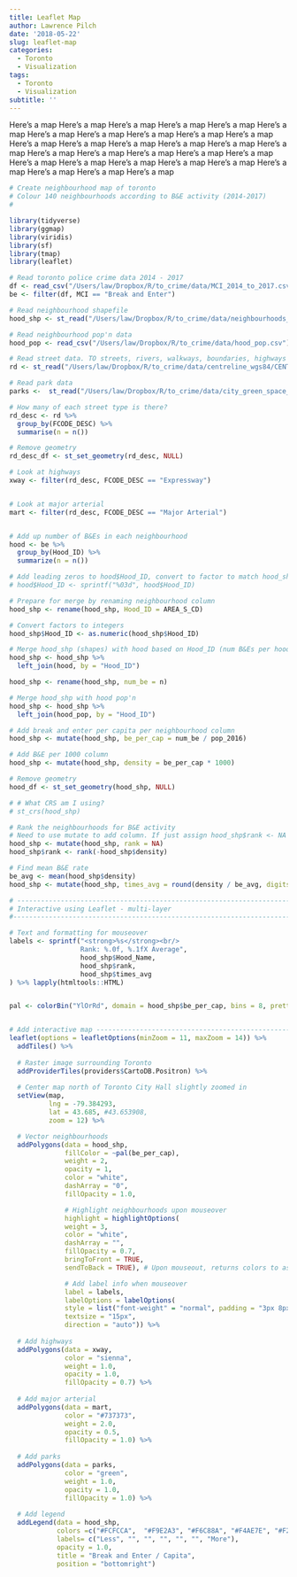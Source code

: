 ```yaml
---
title: Leaflet Map
author: Lawrence Pilch
date: '2018-05-22'
slug: leaflet-map
categories:
  - Toronto
  - Visualization
tags:
  - Toronto
  - Visualization
subtitle: ''
---
```


Here's a map  Here's a map Here's a map Here's a map Here's a map Here's a map Here's a map Here's a map Here's a map Here's a map Here's a map Here's a map Here's a map Here's a map Here's a map Here's a map Here's a map Here's a map Here's a map Here's a map Here's a map Here's a map Here's a map Here's a map Here's a map Here's a map Here's a map Here's a map Here's a map Here's a map Here's a map 

```r

# Create neighbourhood map of toronto
# Colour 140 neighbourhoods according to B&E activity (2014-2017)
# 

library(tidyverse)
library(ggmap)
library(viridis)
library(sf)
library(tmap)
library(leaflet)

# Read toronto police crime data 2014 - 2017
df <- read_csv("/Users/law/Dropbox/R/to_crime/data/MCI_2014_to_2017.csv")
be <- filter(df, MCI == "Break and Enter")

# Read neighbourhood shapefile
hood_shp <- st_read("/Users/law/Dropbox/R/to_crime/data/neighbourhoods_wgs84/NEIGHBORHOODS_WGS84.shp", quiet = TRUE)

# Read neighbourhood pop'n data
hood_pop <- read_csv("/Users/law/Dropbox/R/to_crime/data/hood_pop.csv") 

# Read street data. TO streets, rivers, walkways, boundaries, highways
rd <- st_read("/Users/law/Dropbox/R/to_crime/data/centreline_wgs84/CENTRELINE_WGS84.shp", quiet = TRUE) 

# Read park data
parks <-  st_read("/Users/law/Dropbox/R/to_crime/data/city_green_space_wgs84/CITY_GREEN_SPACE_WGS84.shp", quiet = TRUE)

# How many of each street type is there?
rd_desc <- rd %>% 
  group_by(FCODE_DESC) %>% 
  summarise(n = n())

# Remove geometry
rd_desc_df <- st_set_geometry(rd_desc, NULL)

# Look at highways
xway <- filter(rd_desc, FCODE_DESC == "Expressway")


# Look at major arterial
mart <- filter(rd_desc, FCODE_DESC == "Major Arterial")


# Add up number of B&Es in each neighbourhood
hood <- be %>% 
  group_by(Hood_ID) %>% 
  summarize(n = n())

# Add leading zeros to hood$Hood_ID, convert to factor to match hood_shp$AREA_S_CD which is a factor
# hood$Hood_ID <- sprintf("%03d", hood$Hood_ID)

# Prepare for merge by renaming neighbourhood column
hood_shp <- rename(hood_shp, Hood_ID = AREA_S_CD)

# Convert factors to integers
hood_shp$Hood_ID <- as.numeric(hood_shp$Hood_ID)

# Merge hood_shp (shapes) with hood based on Hood_ID (num B&Es per hood)
hood_shp <- hood_shp %>% 
  left_join(hood, by = "Hood_ID")

hood_shp <- rename(hood_shp, num_be = n)

# Merge hood_shp with hood pop'n
hood_shp <- hood_shp %>% 
  left_join(hood_pop, by = "Hood_ID")

# Add break and enter per capita per neighbourhood column
hood_shp <- mutate(hood_shp, be_per_cap = num_be / pop_2016)

# Add B&E per 1000 column
hood_shp <- mutate(hood_shp, density = be_per_cap * 1000)

# Remove geometry
hood_df <- st_set_geometry(hood_shp, NULL)

# # What CRS am I using?
# st_crs(hood_shp)

# Rank the neighbourhoods for B&E activity
# Need to use mutate to add column. If just assign hood_shp$rank <- NA it appears AFTER geometry which is bad.
hood_shp <- mutate(hood_shp, rank = NA)
hood_shp$rank <- rank(-hood_shp$density)

# Find mean B&E rate
be_avg <- mean(hood_shp$density)
hood_shp <- mutate(hood_shp, times_avg = round(density / be_avg, digits = 1))

# ------------------------------------------------------------------------------------------
# Interactive using Leaflet - multi-layer
#-------------------------------------------------------------------------------------------

# Text and formatting for mouseover
labels <- sprintf("<strong>%s</strong><br/>
                  Rank: %.0f, %.1fX Average",
                  hood_shp$Hood_Name, 
                  hood_shp$rank, 
                  hood_shp$times_avg
) %>% lapply(htmltools::HTML)


pal <- colorBin("YlOrRd", domain = hood_shp$be_per_cap, bins = 8, pretty = TRUE)


# Add interactive map ---------------------------------------------------------------------
leaflet(options = leafletOptions(minZoom = 11, maxZoom = 14)) %>% 
  addTiles() %>% 
  
  # Raster image surrounding Toronto
  addProviderTiles(providers$CartoDB.Positron) %>% 
  
  # Center map north of Toronto City Hall slightly zoomed in
  setView(map, 
          lng = -79.384293, 
          lat = 43.685, #43.653908, 
          zoom = 12) %>% 

  # Vector neighbourhoods
  addPolygons(data = hood_shp, 
              fillColor = ~pal(be_per_cap),
              weight = 2,
              opacity = 1,
              color = "white",
              dashArray = "0",
              fillOpacity = 1.0,

              # Highlight neighbourhoods upon mouseover
              highlight = highlightOptions(
              weight = 3,
              color = "white",
              dashArray = "",
              fillOpacity = 0.7,
              bringToFront = TRUE,
              sendToBack = TRUE), # Upon mouseout, returns colors to as they were before

              # Add label info when mouseover
              label = labels,
              labelOptions = labelOptions(
              style = list("font-weight" = "normal", padding = "3px 8px"),
              textsize = "15px",
              direction = "auto")) %>% 
  
  # Add highways
  addPolygons(data = xway,
              color = "sienna", 
              weight = 1.0, 
              opacity = 1.0, 
              fillOpacity = 0.7) %>% 
  
  # Add major arterial
  addPolygons(data = mart,
              color = "#737373", 
              weight = 2.0, 
              opacity = 0.5, 
              fillOpacity = 1.0) %>% 
  
  # Add parks
  addPolygons(data = parks,
              color = "green",
              weight = 1.0,
              opacity = 1.0,
              fillOpacity = 1.0) %>%
 
  # Add legend
  addLegend(data = hood_shp, 
            colors =c("#FCFCCA",  "#F9E2A3", "#F6C88A", "#F4AE7E", "#F28672", "#E16668", "#C1576B"),
            labels= c("Less", "", "", "", "", "", "More"),
            opacity = 1.0, 
            title = "Break and Enter / Capita",
            position = "bottomright")




```

